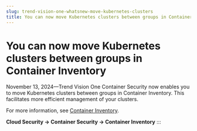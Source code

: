 ```yaml
---
slug: trend-vision-one-whatsnew-move-kubernetes-clusters
title: You can now move Kubernetes clusters between groups in Container Inventory
---
```

# You can now move Kubernetes clusters between groups in Container Inventory

November 13, 2024—Trend Vision One Container Security now enables you to move Kubernetes clusters between groups in Container Inventory. This facilitates more efficient management of your clusters.

For more information, see [Container Inventory](container-inventory.mdx).

**Cloud Security → Container Security → Container Inventory**
:::
